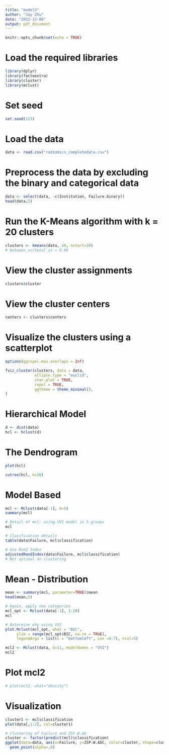 ```yaml
---
title: "model3"
author: "Jay Zhu"
date: "2022-12-08"
output: pdf_document
---
```


```r
knitr::opts_chunk$set(echo = TRUE)
```

# Load the required libraries
```r
library(dplyr)
library(factoextra) 
library(cluster)
library(mclust)
```

# Set seed
```r
set.seed(123)
```

# Load the data
```r
data <- read.csv("radiomics_completedata.csv")
```

# Preprocess the data by excluding the binary and categorical data
```r
data <- select(data, -c(Institution, Failure.binary))
head(data,5)
```


# Run the K-Means algorithm with k = 20 clusters
```r
clusters <- kmeans(data, 20, nstart=26)
# between_ss/total_ss = 0.99 
```

# View the cluster assignments
```r
clusters$cluster
```

# View the cluster centers
```r
centers <- clusters$centers
```

# Visualize the clusters using a scatterplot
```r
options(ggrepel.max.overlaps = Inf)

fviz_cluster(clusters, data = data,
             ellipse.type = "euclid",
             star.plot = TRUE, 
             repel = TRUE,
             ggtheme = theme_minimal(),
)

```

# Hierarchical Model
```r
d <- dist(data)
hcl <- hclust(d)
```

# The Dendrogram
```r
plot(hcl)
```

```r
cutree(hcl, k=20)
```

# Model Based
```r
mcl <- Mclust(data[-1], G=5)
summary(mcl)
```

```r
# Detail of mcl: using VVI model in 5 groups
mcl
```

```r
# Classfication details
table(data$Failure, mcl$classification)
```

```r
# Use Rand Index
adjustedRandIndex(data$Failure, mcl$classification)
# Not optimal on clustering
```

# Mean - Distribution
```r
mean <- summary(mcl, parameter=TRUE)$mean
head(mean,5)
```

```r
# Again, apply new categories
mcl_opt <- Mclust(data[-1], 1:20)
mcl
```

```r
# Determine why using VVI
plot.Mclust(mcl_opt, what = "BIC", 
     ylim = range(mcl_opt$BIC, na.rm = TRUE), 
     legendArgs = list(x = "bottomleft", cex =0.7), ncol=5)
```

```r
mcl2 <- Mclust(data, G=11, modelNames = "VVI")
mcl2
```

# Plot mcl2
```r
# plot(mcl2, what="density")
```


# Visualization 
```r
cluster1 <- mcl$classification
plot(data[,1:2], col=cluster1)
```

```r
# Clustering of Failure and ZSP.W.AD
cluster <- factor(predict(mcl)$classification)
ggplot(data=data, aes(x=Failure, y=ZSP.W.ADC, color=cluster, shape=cluster)) +
  geom_point(alpha=.8)
```

